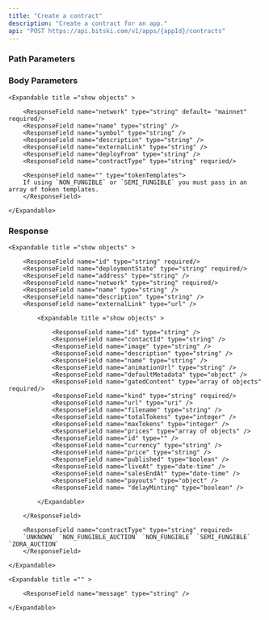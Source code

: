 ```yaml
---
title: "Create a contract"
description: "Create a contract for an app."
api: "POST https://api.bitski.com/v1/apps/{appId}/contracts"
---
```


### Path Parameters

<ParamField path="appId" type="string" required />

### Body Parameters

<ParamField body="contract" type="object" >

    <Expandable title ="show objects" >

        <ResponseField name="network" type="string" default= "mainnet" required/>
        <ResponseField name="name" type="string" />
        <ResponseField name="symbol" type="string" />
        <ResponseField name="description" type="string" />
        <ResponseField name="externalLink" type="string" />
        <ResponseField name="deployFrom" type="string" />
        <ResponseField name="contractType" type="string" requried/>

        <ResponseField name="" type="tokenTemplates">
        If using `NON_FUNGIBLE` or `SEMI_FUNGIBLE` you must pass in an array of token templates.
        </ResponseField>

    </Expandable>

</ParamField>

### Response

<ParamField body="contracts" type="array of objects" required>

    <Expandable title ="show objects" >

        <ResponseField name="id" type="string" required/>
        <ResponseField name="deploymentState" type="string" required/>
        <ResponseField name="address" type="string" />
        <ResponseField name="network" type="string" required/>
        <ResponseField name="name" type="string" />
        <ResponseField name="description" type="string" />
        <ResponseField name="externalLink" type="url" />

 <ResponseField name="tokenTemplates" type="array of objects" >

            <Expandable title ="show objects" >

                <ResponseField name="id" type="string" />
                <ResponseField name="contactId" type="string" />
                <ResponseField name="image" type="string" />
                <ResponseField name="description" type="string" />
                <ResponseField name="name" type="string" />
                <ResponseField name="animationUrl" type="string" />
                <ResponseField name="defaultMetadata" type="object" />
                <ResponseField name="gatedContent" type="array of objects" required/>
                <ResponseField name="kind" type="string" required/>
                <ResponseField name="url" type="uri" />
                <ResponseField name="filename" type="string" />
                <ResponseField name="totalTokens" type="integer" />
                <ResponseField name="maxTokens" type="integer" />
                <ResponseField name="prices" type="array of objects" />
                <ResponseField name="id" type="" />
                <ResponseField name="currency" type="string" />
                <ResponseField name="price" type="string" />
                <ResponseField name="published" type="boolean" />
                <ResponseField name="liveAt" type="date-time" />
                <ResponseField name="salesEndAt" type="date-time" />
                <ResponseField name="payouts" type="object" />
                <ResponseField name= "delayMinting" type="boolean" />

            </Expandable>

        </ResponseField>

        <ResponseField name="contractType" type="string" required>
        `UNKNOWN` `NON_FUNGIBLE_AUCTION` `NON_FUNGIBLE` `SEMI_FUNGIBLE` `ZORA_AUCTION`
        </ResponseField>

    </Expandable>

</ParamField>

<ParamField body= "error" type="object" required >
  
    <Expandable title ="" >

        <ResponseField name="message" type="string" />

    </Expandable>

</ParamField>
